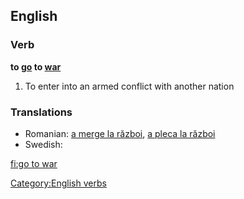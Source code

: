 ==English==

===Verb===
'''to [[go]] to [[war]]'''

# {{intransitive}} To enter into an armed conflict with another nation

===Translations===
*Romanian: [[a merge la război]], [[a pleca la război]]
*Swedish: {{t|sv|dra ut i krig}}

[[Category:English verbs]]

[[fi:go to war]]